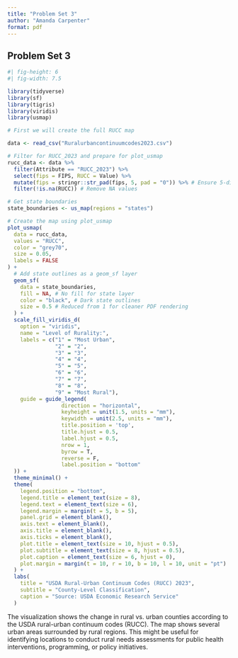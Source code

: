 ```yaml
---
title: "Problem Set 3"
author: "Amanda Carpenter"
format: pdf
---
```


## Problem Set 3

```r
#| fig-height: 6
#| fig-width: 7.5

library(tidyverse)
library(sf)
library(tigris)
library(viridis)
library(usmap)

# First we will create the full RUCC map

data <- read_csv("Ruralurbancontinuumcodes2023.csv")

# Filter for RUCC_2023 and prepare for plot_usmap
rucc_data <- data %>%
  filter(Attribute == "RUCC_2023") %>%
  select(fips = FIPS, RUCC = Value) %>%
  mutate(fips = stringr::str_pad(fips, 5, pad = "0")) %>% # Ensure 5-digit FIPS
  filter(!is.na(RUCC)) # Remove NA values

# Get state boundaries 
state_boundaries <- us_map(regions = "states")

# Create the map using plot_usmap
plot_usmap(
  data = rucc_data,
  values = "RUCC",
  color = "grey70", 
  size = 0.05, 
  labels = FALSE 
) +
  # Add state outlines as a geom_sf layer
  geom_sf(
    data = state_boundaries,
    fill = NA, # No fill for state layer
    color = "black", # Dark state outlines
    size = 0.5 # Reduced from 1 for cleaner PDF rendering
  ) +
  scale_fill_viridis_d(
    option = "viridis",
    name = "Level of Rurality:",
    labels = c("1" = "Most Urban", 
               "2" = "2", 
               "3" = "3", 
               "4" = "4", 
               "5" = "5", 
               "6" = "6", 
               "7" = "7", 
               "8" = "8", 
               "9" = "Most Rural"), 
    guide = guide_legend(
                 direction = "horizontal",
                 keyheight = unit(1.5, units = "mm"),
                 keywidth = unit(2.5, units = "mm"),
                 title.position = 'top',
                 title.hjust = 0.5,
                 label.hjust = 0.5,
                 nrow = 1,
                 byrow = T,
                 reverse = F,
                 label.position = "bottom"
  )) +
  theme_minimal() +
  theme(
    legend.position = "bottom",
    legend.title = element_text(size = 8),
    legend.text = element_text(size = 6),
    legend.margin = margin(t = 5, b = 5),
    panel.grid = element_blank(),
    axis.text = element_blank(),
    axis.title = element_blank(),
    axis.ticks = element_blank(),
    plot.title = element_text(size = 10, hjust = 0.5),
    plot.subtitle = element_text(size = 8, hjust = 0.5),
    plot.caption = element_text(size = 6, hjust = 0),
    plot.margin = margin(t = 10, r = 10, b = 10, l = 10, unit = "pt")
  ) +
  labs(
    title = "USDA Rural-Urban Continuum Codes (RUCC) 2023",
    subtitle = "County-Level Classification",
    caption = "Source: USDA Economic Research Service"
  )
```

The visualization shows the change in rural vs. urban counties according to the USDA rural-urban continuum codes (RUCC). The map shows several urban areas surrounded by rural regions. This might be useful for identifying locations to conduct rural needs assessments for public health interventions, programming, or policy initiatives.  